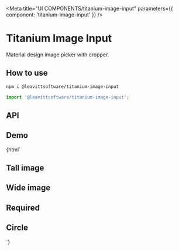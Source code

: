 

<Meta title="UI COMPONENTS/titanium-image-input" parameters={{ component: 'titanium-image-input' }} />

# Titanium Image Input

Material design image picker with cropper.

## How to use

```bash
npm i @leavittsoftware/titanium-image-input
```

```js
import '@leavittsoftware/titanium-image-input';
```

## API

<ArgsTable of="titanium-image-input" />

## Demo

<Canvas withToolbar>
  <Story name="Docs">{html`
    <titanium-image-input></titanium-image-input>
    <h2>Tall image</h2>
    <titanium-image-input .options=${{ aspectRatio: 220 / 850 }}></titanium-image-input>
    <h2>Wide image</h2>
    <titanium-image-input .options=${{ aspectRatio: 848 / 100 }}></titanium-image-input>
    <h2>Required</h2>
    <titanium-image-input label="Profile photo" required validationMessage="Please select a photo" }></titanium-image-input>
    <h2>Circle</h2>
    <titanium-image-input label="Profile photo" .options=${{ shape: 'circle' }}></titanium-image-input>
  `}</Story>
</Canvas>
